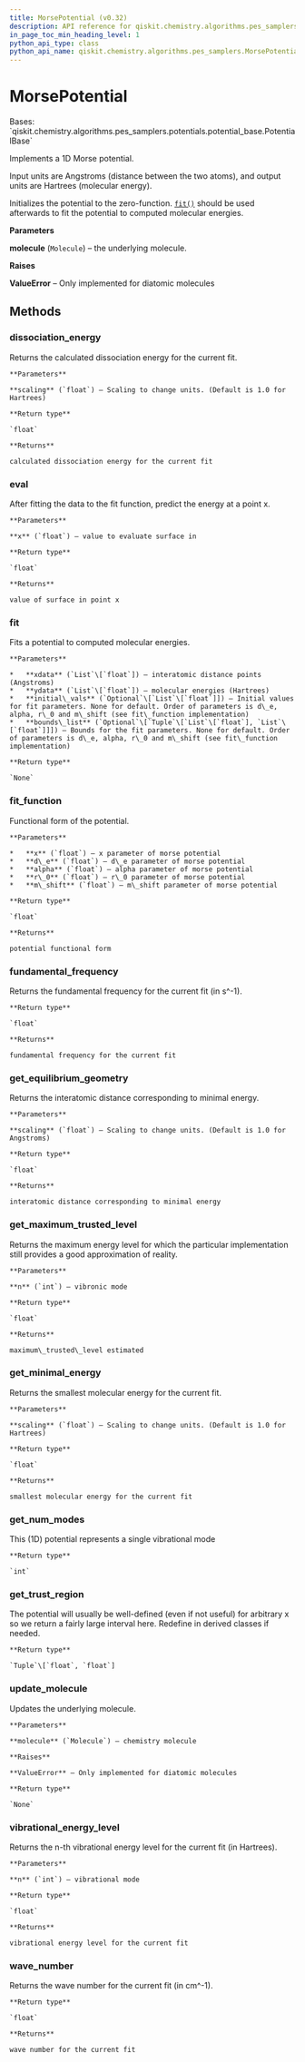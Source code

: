 ```yaml
---
title: MorsePotential (v0.32)
description: API reference for qiskit.chemistry.algorithms.pes_samplers.MorsePotential in qiskit v0.32
in_page_toc_min_heading_level: 1
python_api_type: class
python_api_name: qiskit.chemistry.algorithms.pes_samplers.MorsePotential
---
```


# MorsePotential

<Class id="qiskit.chemistry.algorithms.pes_samplers.MorsePotential" isDedicatedPage={true} github="https://github.com/qiskit-community/qiskit-aqua/tree/stable/0.9/qiskit/chemistry/algorithms/pes_samplers/potentials/morse_potential.py" signature="MorsePotential(molecule)" modifiers="class">
  Bases: `qiskit.chemistry.algorithms.pes_samplers.potentials.potential_base.PotentialBase`

  Implements a 1D Morse potential.

  Input units are Angstroms (distance between the two atoms), and output units are Hartrees (molecular energy).

  Initializes the potential to the zero-function. [`fit()`](qiskit.chemistry.algorithms.pes_samplers.MorsePotential#fit "qiskit.chemistry.algorithms.pes_samplers.MorsePotential.fit") should be used afterwards to fit the potential to computed molecular energies.

  **Parameters**

  **molecule** (`Molecule`) – the underlying molecule.

  **Raises**

  **ValueError** – Only implemented for diatomic molecules

  ## Methods

  <span id="qiskit-chemistry-algorithms-pes-samplers-morsepotential-dissociation-energy" />

  ### dissociation\_energy

  <Function id="qiskit.chemistry.algorithms.pes_samplers.MorsePotential.dissociation_energy" signature="MorsePotential.dissociation_energy(scaling=1.0)">
    Returns the calculated dissociation energy for the current fit.

    **Parameters**

    **scaling** (`float`) – Scaling to change units. (Default is 1.0 for Hartrees)

    **Return type**

    `float`

    **Returns**

    calculated dissociation energy for the current fit
  </Function>

  <span id="qiskit-chemistry-algorithms-pes-samplers-morsepotential-eval" />

  ### eval

  <Function id="qiskit.chemistry.algorithms.pes_samplers.MorsePotential.eval" signature="MorsePotential.eval(x)">
    After fitting the data to the fit function, predict the energy at a point x.

    **Parameters**

    **x** (`float`) – value to evaluate surface in

    **Return type**

    `float`

    **Returns**

    value of surface in point x
  </Function>

  <span id="qiskit-chemistry-algorithms-pes-samplers-morsepotential-fit" />

  ### fit

  <Function id="qiskit.chemistry.algorithms.pes_samplers.MorsePotential.fit" signature="MorsePotential.fit(xdata, ydata, initial_vals=None, bounds_list=None)">
    Fits a potential to computed molecular energies.

    **Parameters**

    *   **xdata** (`List`\[`float`]) – interatomic distance points (Angstroms)
    *   **ydata** (`List`\[`float`]) – molecular energies (Hartrees)
    *   **initial\_vals** (`Optional`\[`List`\[`float`]]) – Initial values for fit parameters. None for default. Order of parameters is d\_e, alpha, r\_0 and m\_shift (see fit\_function implementation)
    *   **bounds\_list** (`Optional`\[`Tuple`\[`List`\[`float`], `List`\[`float`]]]) – Bounds for the fit parameters. None for default. Order of parameters is d\_e, alpha, r\_0 and m\_shift (see fit\_function implementation)

    **Return type**

    `None`
  </Function>

  <span id="qiskit-chemistry-algorithms-pes-samplers-morsepotential-fit-function" />

  ### fit\_function

  <Function id="qiskit.chemistry.algorithms.pes_samplers.MorsePotential.fit_function" signature="MorsePotential.fit_function(x, d_e, alpha, r_0, m_shift)" modifiers="static">
    Functional form of the potential.

    **Parameters**

    *   **x** (`float`) – x parameter of morse potential
    *   **d\_e** (`float`) – d\_e parameter of morse potential
    *   **alpha** (`float`) – alpha parameter of morse potential
    *   **r\_0** (`float`) – r\_0 parameter of morse potential
    *   **m\_shift** (`float`) – m\_shift parameter of morse potential

    **Return type**

    `float`

    **Returns**

    potential functional form
  </Function>

  <span id="qiskit-chemistry-algorithms-pes-samplers-morsepotential-fundamental-frequency" />

  ### fundamental\_frequency

  <Function id="qiskit.chemistry.algorithms.pes_samplers.MorsePotential.fundamental_frequency" signature="MorsePotential.fundamental_frequency()">
    Returns the fundamental frequency for the current fit (in s^-1).

    **Return type**

    `float`

    **Returns**

    fundamental frequency for the current fit
  </Function>

  <span id="qiskit-chemistry-algorithms-pes-samplers-morsepotential-get-equilibrium-geometry" />

  ### get\_equilibrium\_geometry

  <Function id="qiskit.chemistry.algorithms.pes_samplers.MorsePotential.get_equilibrium_geometry" signature="MorsePotential.get_equilibrium_geometry(scaling=1.0)">
    Returns the interatomic distance corresponding to minimal energy.

    **Parameters**

    **scaling** (`float`) – Scaling to change units. (Default is 1.0 for Angstroms)

    **Return type**

    `float`

    **Returns**

    interatomic distance corresponding to minimal energy
  </Function>

  <span id="qiskit-chemistry-algorithms-pes-samplers-morsepotential-get-maximum-trusted-level" />

  ### get\_maximum\_trusted\_level

  <Function id="qiskit.chemistry.algorithms.pes_samplers.MorsePotential.get_maximum_trusted_level" signature="MorsePotential.get_maximum_trusted_level(n=0)">
    Returns the maximum energy level for which the particular implementation still provides a good approximation of reality.

    **Parameters**

    **n** (`int`) – vibronic mode

    **Return type**

    `float`

    **Returns**

    maximum\_trusted\_level estimated
  </Function>

  <span id="qiskit-chemistry-algorithms-pes-samplers-morsepotential-get-minimal-energy" />

  ### get\_minimal\_energy

  <Function id="qiskit.chemistry.algorithms.pes_samplers.MorsePotential.get_minimal_energy" signature="MorsePotential.get_minimal_energy(scaling=1.0)">
    Returns the smallest molecular energy for the current fit.

    **Parameters**

    **scaling** (`float`) – Scaling to change units. (Default is 1.0 for Hartrees)

    **Return type**

    `float`

    **Returns**

    smallest molecular energy for the current fit
  </Function>

  <span id="qiskit-chemistry-algorithms-pes-samplers-morsepotential-get-num-modes" />

  ### get\_num\_modes

  <Function id="qiskit.chemistry.algorithms.pes_samplers.MorsePotential.get_num_modes" signature="MorsePotential.get_num_modes()">
    This (1D) potential represents a single vibrational mode

    **Return type**

    `int`
  </Function>

  <span id="qiskit-chemistry-algorithms-pes-samplers-morsepotential-get-trust-region" />

  ### get\_trust\_region

  <Function id="qiskit.chemistry.algorithms.pes_samplers.MorsePotential.get_trust_region" signature="MorsePotential.get_trust_region()">
    The potential will usually be well-defined (even if not useful) for arbitrary x so we return a fairly large interval here. Redefine in derived classes if needed.

    **Return type**

    `Tuple`\[`float`, `float`]
  </Function>

  <span id="qiskit-chemistry-algorithms-pes-samplers-morsepotential-update-molecule" />

  ### update\_molecule

  <Function id="qiskit.chemistry.algorithms.pes_samplers.MorsePotential.update_molecule" signature="MorsePotential.update_molecule(molecule)">
    Updates the underlying molecule.

    **Parameters**

    **molecule** (`Molecule`) – chemistry molecule

    **Raises**

    **ValueError** – Only implemented for diatomic molecules

    **Return type**

    `None`
  </Function>

  <span id="qiskit-chemistry-algorithms-pes-samplers-morsepotential-vibrational-energy-level" />

  ### vibrational\_energy\_level

  <Function id="qiskit.chemistry.algorithms.pes_samplers.MorsePotential.vibrational_energy_level" signature="MorsePotential.vibrational_energy_level(n)">
    Returns the n-th vibrational energy level for the current fit (in Hartrees).

    **Parameters**

    **n** (`int`) – vibrational mode

    **Return type**

    `float`

    **Returns**

    vibrational energy level for the current fit
  </Function>

  <span id="qiskit-chemistry-algorithms-pes-samplers-morsepotential-wave-number" />

  ### wave\_number

  <Function id="qiskit.chemistry.algorithms.pes_samplers.MorsePotential.wave_number" signature="MorsePotential.wave_number()">
    Returns the wave number for the current fit (in cm^-1).

    **Return type**

    `float`

    **Returns**

    wave number for the current fit
  </Function>
</Class>

